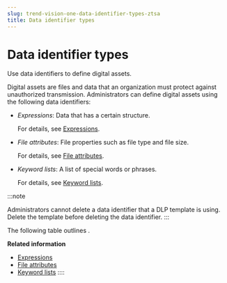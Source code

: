 ```yaml
---
slug: trend-vision-one-data-identifier-types-ztsa
title: Data identifier types
---
```

# Data identifier types

Use data identifiers to define digital assets.

Digital assets are files and data that an organization must protect against unauthorized transmission. Administrators can define digital assets using the following data identifiers:

- *Expressions*: Data that has a certain structure.

  For details, see [Expressions](expressions-ztsa.mdx).

- *File attributes*: File properties such as file type and file size.

  For details, see [File attributes](file-attributes-ztsa.mdx).

- *Keyword lists*: A list of special words or phrases.

  For details, see [Keyword lists](keyword-lists.mdx).

:::note

Administrators cannot delete a data identifier that a DLP template is using. Delete the template before deleting the data identifier.
:::

The following table outlines .

**Related information**

- [Expressions](expressions-ztsa.mdx)
- [File attributes](file-attributes-ztsa.md "Use file attributes in conjunction with other identifiers to detect sensitive files.")
- [Keyword lists](keyword-lists.md "Learn details about keyword lists used in data loss prevention templates.")
::::
